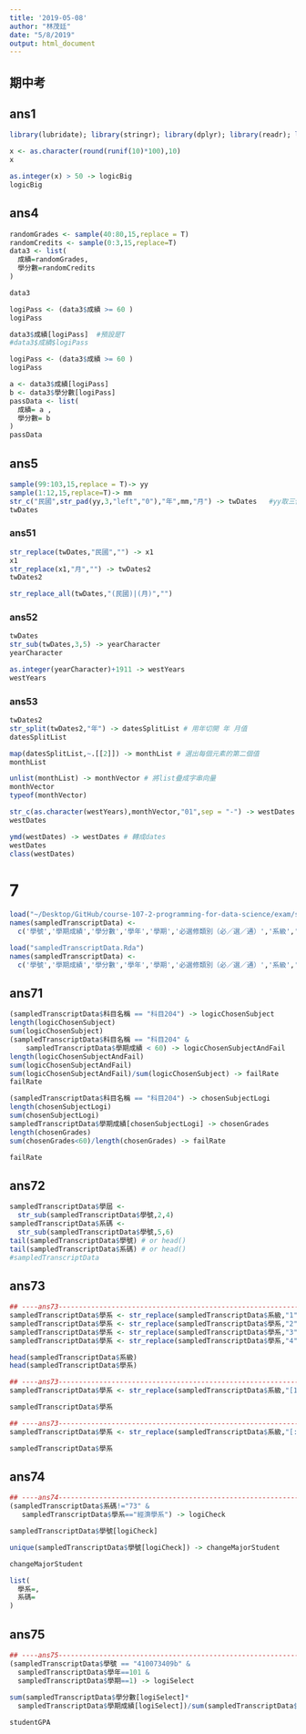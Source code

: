```yaml
---
title: '2019-05-08'
author: "林茂廷"
date: "5/8/2019"
output: html_document
---
```


## 期中考

## ans1

```r
library(lubridate); library(stringr); library(dplyr); library(readr); library(purrr)
```

```r
x <- as.character(round(runif(10)*100),10)
x
```

```r
as.integer(x) > 50 -> logicBig
logicBig
```

## ans4

```r
randomGrades <- sample(40:80,15,replace = T)
randomCredits <- sample(0:3,15,replace=T)
data3 <- list(
  成績=randomGrades,
  學分數=randomCredits
)
```

```r
data3
```
```r
logiPass <- (data3$成績 >= 60 )
logiPass

data3$成績[logiPass]  #預設是T
#data3$成績$logiPass
```




```r
logiPass <- (data3$成績 >= 60 )
logiPass

a <- data3$成績[logiPass]
b <- data3$學分數[logiPass]
passData <- list(
  成績= a ,
  學分數= b
)
passData
```


## ans5

```r
sample(99:103,15,replace = T)-> yy
sample(1:12,15,replace=T)-> mm
str_c("民國",str_pad(yy,3,"left","0"),"年",mm,"月") -> twDates   #yy取三位 如果有不足 左側補0
twDates
```


### ans51
```r
str_replace(twDates,"民國","") -> x1
x1
str_replace(x1,"月","") -> twDates2
twDates2
```


```r
str_replace_all(twDates,"(民國)|(月)","")  
```


### ans52

```r
twDates
str_sub(twDates,3,5) -> yearCharacter
yearCharacter
```

```r
as.integer(yearCharacter)+1911 -> westYears
westYears
```


### ans53

```r
twDates2
str_split(twDates2,"年") -> datesSplitList # 用年切開 年 月值
datesSplitList

map(datesSplitList,~.[[2]]) -> monthList # 選出每個元素的第二個值
monthList

unlist(monthList) -> monthVector # 將list疊成字串向量
monthVector
typeof(monthVector)

str_c(as.character(westYears),monthVector,"01",sep = "-") -> westDates # 貼成YYYY-MM-DD 字串格式
westDates

ymd(westDates) -> westDates # 轉成dates
westDates
class(westDates)
```

# 7

```r
load("~/Desktop/GitHub/course-107-2-programming-for-data-science/exam/sampledTranscriptData.Rda")
names(sampledTranscriptData) <- 
  c('學號','學期成績','學分數','學年','學期','必選修類別（必／選／通）','系級','科目名稱','年級','學屆')
```



```r
load("sampledTranscriptData.Rda")
names(sampledTranscriptData) <- 
  c('學號','學期成績','學分數','學年','學期','必選修類別（必／選／通）','系級','科目名稱','年級','學屆')
```


## ans71

```r
(sampledTranscriptData$科目名稱 == "科目204") -> logicChosenSubject
length(logicChosenSubject)
sum(logicChosenSubject)
(sampledTranscriptData$科目名稱 == "科目204" & 
    sampledTranscriptData$學期成績 < 60) -> logicChosenSubjectAndFail
length(logicChosenSubjectAndFail)
sum(logicChosenSubjectAndFail)
sum(logicChosenSubjectAndFail)/sum(logicChosenSubject) -> failRate
failRate
```


```r
(sampledTranscriptData$科目名稱 == "科目204") -> chosenSubjectLogi
length(chosenSubjectLogi)
sum(chosenSubjectLogi)
sampledTranscriptData$學期成績[chosenSubjectLogi] -> chosenGrades
length(chosenGrades)
sum(chosenGrades<60)/length(chosenGrades) -> failRate

failRate
```

## ans72

```r
sampledTranscriptData$學屆 <- 
  str_sub(sampledTranscriptData$學號,2,4)
sampledTranscriptData$系碼 <- 
  str_sub(sampledTranscriptData$學號,5,6)
tail(sampledTranscriptData$學號) # or head()
tail(sampledTranscriptData$系碼) # or head()
#sampledTranscriptData
```

## ans73

```r
## ----ans73---------------------------------------------------------------
sampledTranscriptData$學系 <- str_replace(sampledTranscriptData$系級,"1","")
sampledTranscriptData$學系 <- str_replace(sampledTranscriptData$學系,"2","")
sampledTranscriptData$學系 <- str_replace(sampledTranscriptData$學系,"3","")
sampledTranscriptData$學系 <- str_replace(sampledTranscriptData$學系,"4","")

head(sampledTranscriptData$系級)
head(sampledTranscriptData$學系)
```

```r
## ----ans73---------------------------------------------------------------
sampledTranscriptData$學系 <- str_replace(sampledTranscriptData$系級,"[1234]","")

sampledTranscriptData$學系 
```

```r
## ----ans73---------------------------------------------------------------
sampledTranscriptData$學系 <- str_replace(sampledTranscriptData$系級,"[:digit:]","")

sampledTranscriptData$學系 

```

## ans74

```r
## ----ans74---------------------------------------------------------------
(sampledTranscriptData$系碼!="73" & 
   sampledTranscriptData$學系=="經濟學系") -> logiCheck

sampledTranscriptData$學號[logiCheck] 

unique(sampledTranscriptData$學號[logiCheck]) -> changeMajorStudent

changeMajorStudent
```

```r
list(
  學系=,
  系碼=
)

```

## ans75

```r
## ----ans75---------------------------------------------------------------
(sampledTranscriptData$學號 == "410073409b" &
  sampledTranscriptData$學年==101 &
  sampledTranscriptData$學期==1) -> logiSelect
  
sum(sampledTranscriptData$學分數[logiSelect]*
  sampledTranscriptData$學期成績[logiSelect])/sum(sampledTranscriptData$學分數[logiSelect]) -> studentGPA

studentGPA
```

